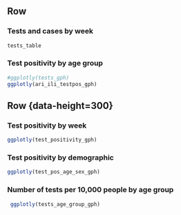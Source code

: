 
Row {data-height=700}
-------------------------------------

### Tests and cases by week

```{r test_camp_table}
tests_table
```

### Test positivity by age group

```{r test_pos_agegrp_gph}
#ggplotly(tests_gph)
ggplotly(ari_ili_testpos_gph)
```


Row {data-height=300} {.tabset}
-------------------------------------

### Test positivity by week

```{r test_pos_week}
ggplotly(test_positivity_gph)
```

### Test positivity by demographic

```{r test_pos_table}
ggplotly(test_pos_age_sex_gph)
```

### Number of tests per 10,000 people by age group

```{r test_per10000_gph}
 ggplotly(tests_age_group_gph)
```

